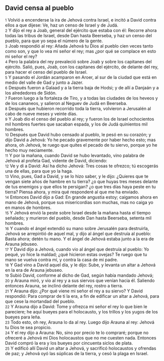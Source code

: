 == David censa al pueblo ==

{{anchor|1}} <small>1</small> Volvió a encenderse la ira de Jehová contra Israel, e incitó a David contra ellos a que dijese: Ve, haz un censo de Israel y de Judá.<br>
{{anchor|2}} <small>2</small> Y dijo el rey a Joab, general del ejército que estaba con él: Recorre ahora todas las tribus de Israel, desde Dan hasta Beerseba, y haz un censo del pueblo, para que yo sepa el número de la gente.<br>
{{anchor|3}} <small>3</small> Joab respondió al rey: Añada Jehová tu Dios al pueblo cien veces tanto como son, y que lo vea mi señor el rey; mas ¿por qué se complace en esto mi señor el rey?<br>
{{anchor|4}} <small>4</small> Pero la palabra del rey prevaleció sobre Joab y sobre los capitanes del ejército. Salió, pues, Joab, con los capitanes del ejército, de delante del rey, para hacer el censo del pueblo de Israel.<br>
{{anchor|5}} <small>5</small> Y pasando el Jordán acamparon en Aroer, al sur de la ciudad que está en medio del valle de Gad y junto a Jazer.<br>
{{anchor|6}} <small>6</small> Después fueron a Galaad y a la tierra baja de Hodsi; y de allí a Danjaán y a los alrededores de Sidón.<br>
{{anchor|7}} <small>7</small> Fueron luego a la fortaleza de Tiro, y a todas las ciudades de los heveos y de los cananeos, y salieron al Neguev de Judá en Beerseba.<br>
{{anchor|8}} <small>8</small> Después que hubieron recorrido toda la tierra, volvieron a Jerusalén al cabo de nueve meses y veinte días.<br>
{{anchor|9}} <small>9</small> Y Joab dio el censo del pueblo al rey; y fueron los de Israel ochocientos mil hombres fuertes que sacaban espada, y los de Judá quinientos mil hombres.<br>
{{anchor|10}} <small>10</small> Después que David hubo censado al pueblo, le pesó en su corazón; y dijo David a Jehová: Yo he pecado gravemente por haber hecho esto; mas ahora, oh Jehová, te ruego que quites el pecado de tu siervo, porque yo he hecho muy neciamente.<br>
{{anchor|11}} <small>11</small> Y por la mañana, cuando David se hubo levantado, vino palabra de Jehová al profeta Gad, vidente de David, diciendo:<br>
{{anchor|12}} <small>12</small> Ve y di a David: Así ha dicho Jehová: Tres cosas te ofrezco; tú escogerás una de ellas, para que yo la haga.<br>
{{anchor|13}} <small>13</small> Vino, pues, Gad a David, y se lo hizo saber, y le dijo: ¿Quieres que te vengan siete años de hambre en tu tierra? ¿o que huyas tres meses delante de tus enemigos y que ellos te persigan? ¿o que tres días haya peste en tu tierra? Piensa ahora, y mira qué responderé al que me ha enviado.<br>
{{anchor|14}} <small>14</small> Entonces David dijo a Gad: En grande angustia estoy; caigamos ahora en mano de Jehová, porque sus misericordias son muchas, mas no caiga yo en manos de hombres.<br>
{{anchor|15}} <small>15</small> Y Jehová envió la peste sobre Israel desde la mañana hasta el tiempo señalado; y murieron del pueblo, desde Dan hasta Beerseba, setenta mil hombres.<br>
{{anchor|16}} <small>16</small> Y cuando el ángel extendió su mano sobre Jerusalén para destruirla, Jehová se arrepintió de aquel mal, y dijo al ángel que destruía al pueblo: Basta ahora; detén tu mano. Y el ángel de Jehová estaba junto a la era de Arauna jebuseo.<br>
{{anchor|17}} <small>17</small> Y David dijo a Jehová, cuando vio al ángel que destruía al pueblo: Yo pequé, yo hice la maldad; ¿qué hicieron estas ovejas? Te ruego que tu mano se vuelva contra mí, y contra la casa de mi padre.<br>
{{anchor|18}} <small>18</small> Y Gad vino a David aquel día, y le dijo: Sube, y levanta un altar a Jehová en la era de Arauna jebuseo.<br>
{{anchor|19}} <small>19</small> Subió David, conforme al dicho de Gad, según había mandado Jehová;<br>
{{anchor|20}} <small>20</small> y Arauna miró, y vio al rey y a sus siervos que venían hacia él. Saliendo entonces Arauna, se inclinó delante del rey, rostro a tierra.<br>
{{anchor|21}} <small>21</small> Y Arauna dijo: ¿Por qué viene mi señor el rey a su siervo? Y David respondió: Para comprar de ti la era, a fin de edificar un altar a Jehová, para que cese la mortandad del pueblo.<br>
{{anchor|22}} <small>22</small> Y Arauna dijo a David: Tome y ofrezca mi señor el rey lo que bien le pareciere; he aquí bueyes para el holocausto, y los trillos y los yugos de los bueyes para leña.<br>
{{anchor|23}} <small>23</small> Todo esto, oh rey, Arauna lo da al rey. Luego dijo Arauna al rey: Jehová tu Dios te sea propicio.<br>
{{anchor|24}} <small>24</small> Y el rey dijo a Arauna: No, sino por precio te lo compraré; porque no ofreceré a Jehová mi Dios holocaustos que no me cuesten nada. Entonces David compró la era y los bueyes por cincuenta siclos de plata.<br>
{{anchor|25}} <small>25</small> Y edificó allí David un altar a Jehová, y sacrificó holocaustos y ofrendas de paz; y Jehová oyó las súplicas de la tierra, y cesó la plaga en Israel.<br>
